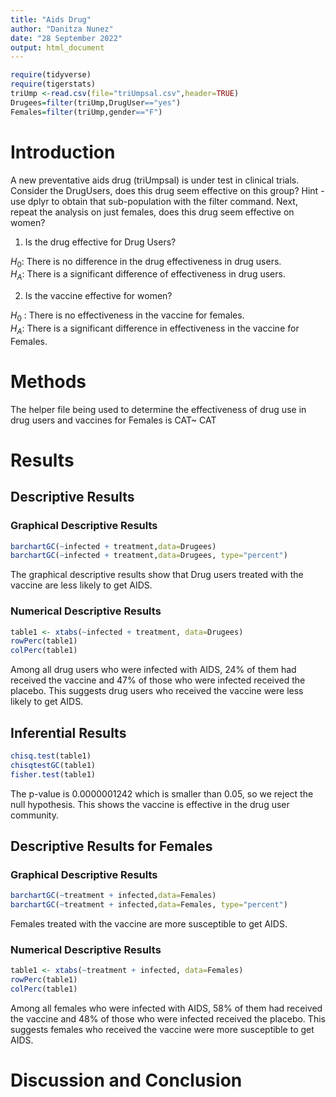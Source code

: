 ```yaml
---
title: "Aids Drug"
author: "Danitza Nunez"
date: "28 September 2022"
output: html_document
---
```


```r
require(tidyverse)
require(tigerstats)
triUmp <-read.csv(file="triUmpsal.csv",header=TRUE)
Drugees=filter(triUmp,DrugUser=="yes")
Females=filter(triUmp,gender=="F")
```

# Introduction

<!--In this section you explain what you are trying to show.  Where did the data come from?  What is the research or other question you are trying to answer?  If you skimp in this section expect to be marked down in your grade. Paint a picture of the project a couple of paragraphs is expected!-->

A new  preventative aids drug (triUmpsal) is under test in clinical trials. Consider the DrugUsers, does this drug seem effective on this group?  Hint - use dplyr to obtain that sub-population with the filter command.  Next, repeat the analysis on just females, does this drug seem effective on women?


<!-- Be sure to produce Descriptive Results and Inferential Results for both groups. !-->



1. Is the drug effective for Drug Users?

$H_0$: There is no difference in the drug  effectiveness in drug users.  
$H_A$: There is a significant difference of effectiveness in drug users. 


2. Is the vaccine effective for women?

$H_0$ : There is no effectiveness in the vaccine for females.  
$H_A$: There is a significant difference in effectiveness in the vaccine for Females.  


# Methods

<!--Decide on your methods:  use "variable analysis" or other appropriate descriptors.  Make sure to choose at least one graphical method and at least one numerical method. Discuss what data manipulations may be needed, for example sub-setting or other binning procedures and what sort of graphical displays and inferential tools will be used!-->

The helper file being used to determine the effectiveness of drug use in drug users and vaccines for Females is CAT~ CAT

# Results

<!--Divide this section into two sub-sections:  One for your descriptive results and one for your inferential results.!-->

## Descriptive Results

### Graphical Descriptive Results

<!--Graphical results here.  Make sure to show your code.  Provide appropriate labels for axes, giving units if possible, and provide a good title for the graph, too.  Use the graphical results to describe patterns, if any, that exist in the data as focused toward the research question. Bottom line is to explain the features of the graph that are relevant to conforming to or departing from what is expected by the null hypothesis !-->

```r
barchartGC(~infected + treatment,data=Drugees)
barchartGC(~infected + treatment,data=Drugees, type="percent")

```


The graphical descriptive results show that Drug users treated with the vaccine are less likely to get AIDS. 


### Numerical Descriptive Results

<!--Numerical results go here. Use the numerical results to describe the patterns, if any, that exist in the data as focused toward the research question!-->

```r
table1 <- xtabs(~infected + treatment, data=Drugees)
rowPerc(table1)
colPerc(table1)
```


Among all drug users who were infected with AIDS, 24% of them had received the vaccine and 47% of those who were infected received the placebo. This suggests drug users who received the vaccine were less likely to get AIDS. 




## Inferential Results

<!--State hypothesis clearly.  Make sure your discussion of the inferential test covers all the aspects that the test output produces, such as test statistic, p-value etc.  Make a decision about the null hypothesis, explain the assumptions on which the selected test/procedure was based, and why the chosen procedure satisfies the assumptions and is appropriate to answer the research question!-->

```r
chisq.test(table1)
chisqtestGC(table1)
fisher.test(table1)
```
  
The p-value is 0.0000001242 which is smaller than 0.05, so we reject the null hypothesis. This shows the vaccine is effective in the drug user community.  

  


## Descriptive Results for Females


### Graphical Descriptive Results

<!--Graphical results here.  Make sure to show your code.  Provide appropriate labels for axes, giving units if possible, and provide a good title for the graph, too.  Use the graphical results to describe patterns, if any, that exist in the data as focused toward the research question. Bottom line is to explain the features of the graph that are relevant to conforming to or departing from what is expected by the null hypothesis !-->

```r
barchartGC(~treatment + infected,data=Females)
barchartGC(~treatment + infected,data=Females, type="percent")

```

Females treated with the vaccine are more susceptible to get AIDS. 


### Numerical Descriptive Results

<!--Numerical results go here. Use the numerical results to describe the patterns, if any, that exist in the data as focused toward the research question!-->


```r
table1 <- xtabs(~treatment + infected, data=Females)
rowPerc(table1)
colPerc(table1)
```


Among all females who were infected with AIDS, 58% of them had received the vaccine and 48% of those who were infected received the placebo. This suggests females who received the vaccine were more susceptible to get AIDS.   





# Discussion and Conclusion

<!--Discussion and conclusion here.  If you found a relationship be sure to consider whether the relationship occurs because one of the variables causes the other, or whether they perhasps are related for some other reason.  Watch the chapter 6 videos from the George Town videos collection.!

Report on both Drug Users and Females.  Be sure to include the odds for both groups.
-->

 
